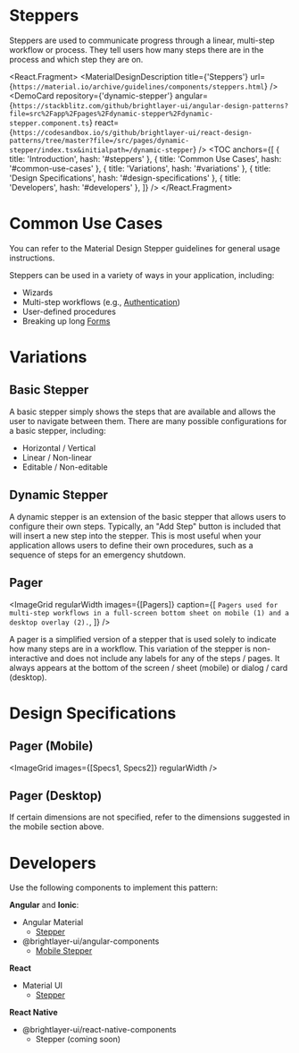 

<!-- KEYWORDS: design pattern stepper procedure wizard -->

# Steppers

<ImageGrid images={[StepperBanner]} regularWidth />

Steppers are used to communicate progress through a linear, multi-step workflow or process. They tell users how many steps there are in the process and which step they are on.

<React.Fragment>
    <MaterialDesignDescription
        title={'Steppers'}
        url={`https://material.io/archive/guidelines/components/steppers.html`}
    />
    <DemoCard
        repository={'dynamic-stepper'}
        angular={`https://stackblitz.com/github/brightlayer-ui/angular-design-patterns?file=src%2Fapp%2Fpages%2Fdynamic-stepper%2Fdynamic-stepper.component.ts`}
        react={`https://codesandbox.io/s/github/brightlayer-ui/react-design-patterns/tree/master?file=/src/pages/dynamic-stepper/index.tsx&initialpath=/dynamic-stepper`}
    />
    <TOC
        anchors={[
            { title: 'Introduction', hash: '#steppers' },
            { title: 'Common Use Cases', hash: '#common-use-cases' },
            { title: 'Variations', hash: '#variations' },
            { title: 'Design Specifications', hash: '#design-specifications' },
            { title: 'Developers', hash: '#developers' },
        ]}
    />
    <Divider />
</React.Fragment>

# Common Use Cases

You can refer to the Material Design Stepper guidelines for general usage instructions.

Steppers can be used in a variety of ways in your application, including:

-   Wizards
-   Multi-step workflows (e.g., [Authentication](/patterns/user-auth))
-   User-defined procedures
-   Breaking up long [Forms](/patterns/forms)

<Divider />

# Variations

## Basic Stepper

<ImageGrid images={[LinearStepper]} regularWidth />

A basic stepper simply shows the steps that are available and allows the user to navigate between them. There are many possible configurations for a basic stepper, including:

-   Horizontal / Vertical
-   Linear / Non-linear
-   Editable / Non-editable

## Dynamic Stepper

<ImageGrid images={[Dynamic]} />

A dynamic stepper is an extension of the basic stepper that allows users to configure their own steps. Typically, an "Add Step" button is included that will insert a new step into the stepper. This is most useful when your application allows users to define their own procedures, such as a sequence of steps for an emergency shutdown.

## Pager

<ImageGrid
    regularWidth
    images={[Pagers]}
    caption={[
        `Pagers used for multi-step workflows in a full-screen bottom sheet on mobile (1) and a desktop overlay (2).`,
    ]}
/>

A pager is a simplified version of a stepper that is used solely to indicate how many steps are in a workflow. This variation of the stepper is non-interactive and does not include any labels for any of the steps / pages. It always appears at the bottom of the screen / sheet (mobile) or dialog / card (desktop).

<Divider />

# Design Specifications

## Pager (Mobile)

<ImageGrid images={[Specs1, Specs2]} regularWidth />

## Pager (Desktop)

If certain dimensions are not specified, refer to the dimensions suggested in the mobile section above.

<ImageGrid images={[Specs3]} regularWidth />
<Divider />

# Developers

Use the following components to implement this pattern:

**Angular** and **Ionic**:

-   Angular Material
    -   [Stepper](https://material.angular.io/components/stepper/overview)
-   @brightlayer-ui/angular-components
    -   [Mobile Stepper](https://brightlayer-ui-components.github.io/angular/?path=/info/components-mobile-stepper--readme)

**React**

-   Material UI
    -   [Stepper](https://mui.com/components/steppers/)

**React Native**

-   @brightlayer-ui/react-native-components
    -   Stepper (coming soon)
